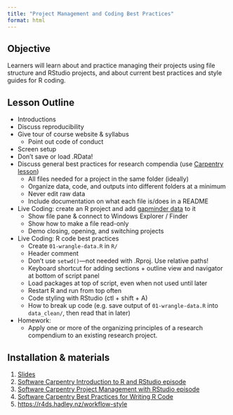 ```yaml
---
title: "Project Management and Coding Best Practices"
format: html
---
```


## Objective

Learners will learn about and practice managing their projects using file structure and RStudio projects, and about current best practices and style guides for R coding.

## Lesson Outline

-   Introductions
-   Discuss reproducibility
-   Give tour of course website & syllabus
    -   Point out code of conduct
-   Screen setup
-   Don't save or load .RData!
-   Discuss general best practices for research compendia (use [Carpentry lesson](https://swcarpentry.github.io/r-novice-gapminder/02-project-intro))
    -   All files needed for a project in the same folder (ideally)
    -   Organize data, code, and outputs into different folders at a minimum
    -   Never edit raw data
    -   Include documentation on what each file is/does in a README
-   Live Coding: create an R project and add [gapminder data](https://swcarpentry.github.io/r-novice-gapminder/data/gapminder_data.csv) to it
    -   Show file pane & connect to Windows Explorer / Finder
    -   Show how to make a file read-only
    -   Demo closing, opening, and switching projects
-   Live Coding: R code best practices
    -   Create `01-wrangle-data.R` in `R/`
    -   Header comment
    -   Don't use `setwd()`---not needed with .Rproj. Use relative paths!
    -   Keyboard shortcut for adding sections + outline view and navigator at bottom of script panel
    -   Load packages at top of script, even when not used until later
    -   Restart R and run from top often
    -   Code styling with RStudio (ctl + shift + A)
    -   How to break up code (e.g. save output of `01-wrangle-data.R` into `data_clean/`, then read that in later)
-   Homework:
    -   Apply one or more of the organizing principles of a research compendium to an existing research project.

## Installation & materials

1.  [Slides](slides.qmd)
2.  [Software Carpentry Introduction to R and RStudio episode](https://swcarpentry.github.io/r-novice-gapminder/01-rstudio-intro)
3.  [Software Carpentry Project Management with RStudio episode](https://swcarpentry.github.io/r-novice-gapminder/02-project-intro)
4.  [Software Carpentry Best Practices for Writing R Code](http://swcarpentry.github.io/r-novice-inflammation/06-best-practices-R)
5.  <https://r4ds.hadley.nz/workflow-style>

```{=html}
<!--
## Notes from before

### Modifications

-   RStudio
    -   Can skip most of the Introduction to R and RStudio lesson, but may be helpful as a refresher.
    -   Focus on setting up RStudio for reproducibility---don't save or restore workspace, restart R session often.
    -   Show command palette with {{< kbd mac=Cmd-Shift-P win=Control-Shift-P >}}
-   Project management
    -   Do "Best practices for project organization" including yellow "Tip: Good Enough Practices for Scientific Computing" box
    -   Then "A possible solution" section about R projects
    -   Include splitting scripts up into modular chunks to promote reproducibility and avoiding rerunning time-intensive data cleaning
-   Coding best practices
    -   Condensed into a [single slide](https://docs.google.com/presentation/d/1WNNHQtzq2IUMA0RPz9pwgDCTMLzMIxqQhQsTuR0m_BY/edit#slide=id.geda00d7b2c_0_0)

## Teaching notes

-   Include how R projects promotes reproducibility, by being able to save scripts and close them or entire project
-   When students download data, they will need to move it into the new project which helps mentally connect file pane of RStudio with filesystem of computer

## Homework

Apply one or more of the organizing principles of a research compendium to an existing research project.
-->
```
